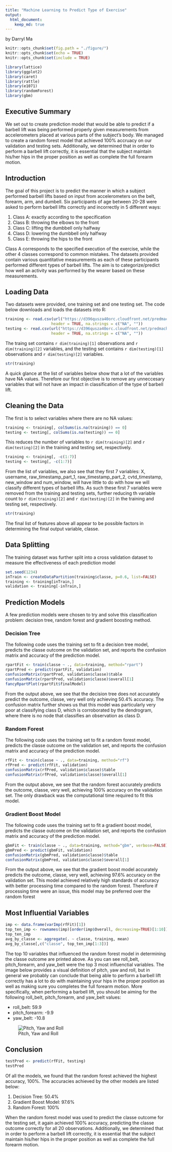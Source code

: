 ```yaml
---
title: "Machine Learning to Predict Type of Exercise"
output: 
  html_document:
    keep_md: true
---
```

by Darryl Ma

```r
knitr::opts_chunk$set(fig.path = "./figure/")
knitr::opts_chunk$set(echo = TRUE)
knitr::opts_chunk$set(include = TRUE)

library(lattice)
library(ggplot2)
library(caret)
library(rattle)
library(e1071)
library(randomForest)
library(gbm)
```

## Executive Summary

We set out to create prediction model that would be able to predict if a barbell lift was being performed properly given measurements from accelerometers placed at various parts of the subject's body. We managed to create a random forest model that achieved 100% accruacy on our validation and testing sets. Additionally, we determined that in order to perform a barbell lift correctly, it is essential that the subject maintain his/her hips in the proper position as well as complete the full forearm motion. 

## Introduction

The goal of this project is to predict the manner in which a subject performed barbell lifts based on input from accelerometers on the belt, forearm, arm, and dumbell. Six participants of age between 20-28 were asked to perform barbell lifts correctly and incorrectly in 5 different ways:

1. Class A: exactly according to the specification
2. Class B: throwing the elbows to the front
3. Class C: lifting the dumbbell only halfway 
4. Class D: lowering the dumbbell only halfway 
5. Class E: throwing the hips to the front

Class A corresponds to the specified execution of the exercise, while the other 4 classes correspond to common mistakes. The datasets provided contain various quantitative measurements as each of these participants performed different types of barbell lifts. The aim is to categorize/predict how well an activity was performed by the wearer based on these measurements. 

## Loading Data

Two datasets were provided, one training set and one testing set. The code below downloads and loads the datasets into R:

```r
training <- read.csv(url("https://d396qusza40orc.cloudfront.net/predmachlearn/pml-training.csv"), 
                    header = TRUE, na.strings = c("NA", ""))
testing <- read.csv(url("https://d396qusza40orc.cloudfront.net/predmachlearn/pml-testing.csv"), 
                    header = TRUE, na.strings = c("NA", ""))
```

The traing set contains `r dim(training)[1]` observations and `r dim(training)[2]` variables, and the testing set contains `r dim(testing)[1]` observations and `r dim(testing)[2]` variables. 

```r
str(training)
```

A quick glance at the list of variables below show that a lot of the variables have NA values. Therefore our first objective is to remove any unneccesary variables that will not have an impact in classification of the type of barbell lift.

## Cleaning the Data

The first is to select variables where there are no NA values:

```r
training <- training[, colSums(is.na(training)) == 0]
testing <- testing[, colSums(is.na(testing)) == 0]
```

This reduces the number of variables to `r dim(training)[2]` and `r dim(testing)[2]` in the training and testing set, respectively. 

```r
training <- training[, -c(1:7)]
testing <- testing[, -c(1:7)]
```

From the list of variables, we also see that they first 7 variables: X, username, raw_timestamp_part_1, raw_timestamp_part_2, cvtd_timestamp, new_window and num_window, will have little to do with how we will classify different types of barbell lifts. As such these first 7 variables were removed from the training and testing sets, further reducing th variable count to `r dim(training)[2]` and `r dim(testing)[2]` in the training and testing set, respectively.  

```r
str(training)
```

The final list of features above all appear to be possible factors in determining the final output variable, classe.

## Data Splitting

The training dataset was further split into a cross validation dataset to measure the effectiveness of each prediction model

```r
set.seed(1234)
inTrain <- createDataPartition(training$classe, p=0.6, list=FALSE)
training <- training[inTrain,]
validation <- training[-inTrain,]
```

## Prediction Models

A few prediction models were chosen to try and solve this classification problem: decision tree, random forest and gradient boosting method.

### Decision Tree

The following code uses the training set to fit a decision tree model, predicts the classe outcome on the validation set, and reports the confusion matrix and accuracy of the prediction model.

```r
rpartFit <- train(classe ~ ., data=training, method="rpart")
rpartPred <- predict(rpartFit, validation)
confusionMatrix(rpartPred, validation$classe)$table
confusionMatrix(rpartPred, validation$classe)$overall[1]
fancyRpartPlot(rpartFit$finalModel)
```

From the output above, we see that the decision tree does not accurately predict the outcome, classe, very well only achieving 50.4% accuracy. The confusion matrix further shows us that this model was particularly very poor at classifying class D, which is corroborated by the dendrogram, where there is no node that classifies an observation as class D. 

### Random Forest

The following code uses the training set to fit a random forest model, predicts the classe outcome on the validation set, and reports the confusion matrix and accuracy of the prediction model.

```r
rfFit <- train(classe ~ ., data=training, method="rf")
rfPred <- predict(rfFit, validation)
confusionMatrix(rfPred, validation$classe)$table
confusionMatrix(rfPred, validation$classe)$overall[1]
```

From the output above, we see that the random forest accurately predicts the outcome, classe, very well, achieving 100% accuracy on the validation set. The only drawback was the computational time required to fit this model.

### Gradient Boost Model

The following code uses the training set to fit a gradient boost model, predicts the classe outcome on the validation set, and reports the confusion matrix and accuracy of the prediction model.

```r
gbmFit <- train(classe ~ ., data=training, method="gbm", verbose=FALSE)
gbmPred <- predict(gbmFit, validation)
confusionMatrix(gbmPred, validation$classe)$table
confusionMatrix(gbmPred, validation$classe)$overall[1]
```

From the output above, we see that the gradient boost model accurately predicts the outcome, classe, very well, achieving 97.6% accuracy on the validation set. This model achieved relatively high standards of accuracy with better processing time compared to the random forest. Therefore if processing time were an issue, this model may be preferred over the random forest

## Most Influential Variables

```r
imp <- data.frame(varImp(rfFit)[1])
top_ten_imp <- rownames(imp)[order(imp$Overall, decreasing=TRUE)[1:10]]
top_ten_imp
avg_by_classe <- aggregate(. ~ classe, training, mean)
avg_by_classe[,c("classe", top_ten_imp[1:3])]
```

The top 10 variables that influenced the random forest model in determining the classe outcome are printed above. As you can see roll_belt, pitch_forearm, and yaw_belt were the top 3 most influenctial variables. The image below provides a visual definition of pitch, yaw and roll, but in general we probably can conclude that being able to perform a barbell lift correctly has a lot to do with maintaining your hips in the proper position as well as making sure you completes the full forearm motion. More specifically, when performing a barbell lift, you should be aiming for the following roll_belt, pitch_forearm, and yaw_belt values:

- roll_belt: 59.9
- pitch_forearm: -9.9
- yaw_belt: -10.8  

![Pitch, Yaw and Roll](figures/pitch_raw_roll.png)

## Conclusion

```r
testPred <- predict(rfFit, testing)
testPred
```

Of all the models, we found that the random forest achieved the highest accuracy, 100%. The accuracies achieved by the other models are listed below:

1. Decision Tree: 50.4%
2. Gradient Boost Model: 97.6%
3. Random Forest: 100%

When the random forest model was used to predict the classe outcome for the testing set, it again achieved 100% accuracy, predicting the classe outcome correctly for all 20 observations. Additionally, we determined that in order to perform a barbell lift correctly, it is essential that the subject maintain his/her hips in the proper position as well as complete the full forearm motion.    

